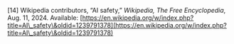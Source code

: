 \[14\]	Wikipedia contributors, “AI safety,” *Wikipedia, The Free Encyclopedia*, Aug. 11, 2024\. Available: [https://en.wikipedia.org/w/index.php?title=AI\_safety\&oldid=1239791378](https://en.wikipedia.org/w/index.php?title=AI\_safety\&oldid=1239791378)